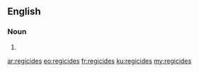 ==English==

===Noun===
{{head|en|noun plural form}}

# {{plural of|regicide|lang=en}}

[[ar:regicides]]
[[eo:regicides]]
[[fr:regicides]]
[[ku:regicides]]
[[my:regicides]]
